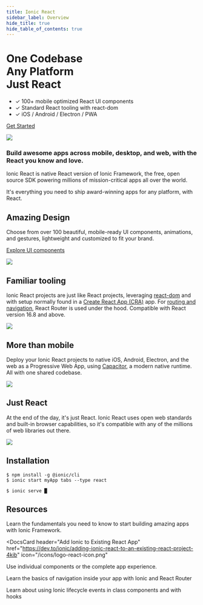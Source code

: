 ```yaml
---
title: Ionic React
sidebar_label: Overview
hide_title: true
hide_table_of_contents: true
---
```




<head>
  <title>Create an Ionic React App: Framework and Documentation</title>
  <meta
    name="description"
    content="One codebase, any platform, just React. View our documentation for creating apps with Ionic React—the native React version of Ionic Framework's open-source SDK."
  />
</head>

<PageStyles>

<div className='flex main-flex'>
  <div className="pull-left">
  <h1>One Codebase <br/> Any Platform <br/> <strong>Just React</strong></h1>

- ✓ 100+ mobile optimized React UI components
- ✓ Standard React tooling with react-dom
- ✓ iOS / Android / Electron / PWA

[Get Started](#installation)

  </div>

  <div className="pull-right">
  <img src="/docs/img/frameworks/react-logo.png" />
  </div>
</div>

### Build awesome apps across mobile, desktop, and web, with the React you know and love.

Ionic React is native React version of Ionic Framework, the free, open source SDK powering millions of mission-critical apps all over the world.

It's everything you need to ship award-winning apps for any platform, with React.

<div className="flex" >

<div className="pull-left">

## Amazing Design

Choose from over 100 beautiful, mobile-ready UI components, animations, and gestures, lightweight and customized to fit your brand.

[Explore UI components](/docs/components)

</div>

<div className="pull-right">
  <img src="/docs/icons/feature-guide-components-icon.png" />
</div>

</div>

<div className="flex reverse" >

<div className="pull-left">

## Familiar tooling

Ionic React projects are just like React projects, leveraging [react-dom](https://reactjs.org/docs/react-dom.html) and with setup normally found in a [Create React App (CRA)](https://github.com/facebook/create-react-app) app. For [routing and navigation](/docs/react/navigation), React Router is used under the hood.
Compatible with React version 16.8 and above.

</div>

<div className="pull-right">
  <img src="/docs/img/frameworks/react-cli.png" className="cli" />
</div>

</div>

<div className="flex">

<div className="pull-left">

## More than mobile

Deploy your Ionic React projects to native iOS, Android, Electron, and the web as a Progressive Web App, using [Capacitor](https://capacitorjs.com), a modern native runtime. All with one shared codebase.

</div>

<div className="pull-right">
  <img src="/docs/img/native-platforms/group-shot.png" />
</div>

</div>

<div className="flex reverse">

  <div className="pull-left">

## Just React

At the end of the day, it's just React. Ionic React uses open web standards and built-in browser capabilities, so it's compatible with any of the millions of web libraries out there.

  </div>

<div className="pull-right">
  <img src="/docs/img/frameworks/react.svg" />
</div>

</div>

## Installation

```shell-session
$ npm install -g @ionic/cli
$ ionic start myApp tabs --type react

$ ionic serve █
```

## Resources

<DocsCards>
  <DocsCard header="Getting Started" href="react/your-first-app" icon="/icons/feature-component-actionsheet-icon.png">
    <p>Learn the fundamentals you need to know to start building amazing apps with Ionic Framework.</p>
  </DocsCard>

<DocsCard
  header="Add Ionic to Existing React App"
  href="https://dev.to/ionic/adding-ionic-react-to-an-existing-react-project-4kib"
  icon="/icons/logo-react-icon.png"
>
  <p>Use individual components or the complete app experience.</p>
</DocsCard>

<DocsCard header="Navigation" href="react/navigation" icon="/icons/feature-component-navigation-icon.png">
  <p>Learn the basics of navigation inside your app with Ionic and React Router</p>
</DocsCard>

<DocsCard header="Lifecycle" href="react/lifecycle" icon="/icons/feature-guide-components-icon.png">
  <p>Learn about using Ionic lifecycle events in class components and with hooks</p>
</DocsCard>

</DocsCards>

</PageStyles>
